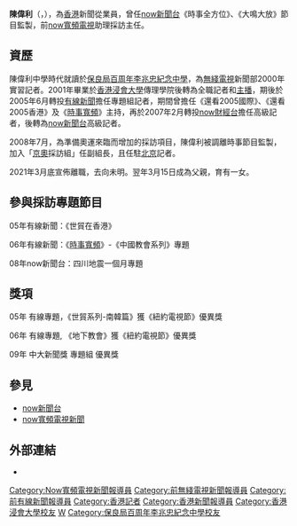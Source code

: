 {{Unreferenced|time=2018-07-11T03:06:37+00:00}}
{{主播資訊
| 主播頭銜     = now寬頻電視前助理採訪主任
| 主播姓名     = 陳偉利
| 主播英文名字 = Gary Chan
| 暱稱         = 偉利
| 主播照片檔案 = 
| 主播照片尺寸 = 
| 主播照片圖說 = 
| 主播出生年分 = 
| 主播出生日期 = {{birth date and age|1978|11|16}}
| 出生地       = 
| 主播逝世年分 = 
| 主播逝世日期 = 
| 逝世地       = 
| 主播年齡     = 
| 國籍         = 
| 籍貫         = 
| 最高學歷     = [[香港浸會大學|香港浸會大學]]傳理學院學士
| 婚姻狀況     = 已婚
| 配偶         = [[程潔明|程潔明]]<br>（前now寬頻電視新聞主播）
| 信仰宗教     = 
| 官方網站     = 
| 備註         = 
|}}
'''陳偉利'''（{{lang-en|Gary Chan}}，{{bd|1978年|11月16日}}），為[[香港|香港]]新聞從業員，曾任[[now新聞台|now新聞台]]《時事全方位》、《大鳴大放》節目監製，前[[now寬頻電視|now寬頻電視]]助理採訪主任。

==資歷==
陳偉利中學時代就讀於[[保良局百周年李兆忠紀念中學|保良局百周年李兆忠紀念中學]]，為[[無綫電視|無綫電視]]新聞部2000年實習記者。2001年畢業於[[香港浸會大學|香港浸會大學]]傳理學院後轉為全職記者和[[新聞主播|主播]]，期後於2005年6月轉投[[有線新聞|有線新聞]]擔任專題組記者，期間曾擔任《還看2005國際》、《還看2005香港》及《[[時事寬頻|時事寬頻]]》主持，再於2007年2月轉投[[now財經台|now財經台]]擔任高級記者，後轉為[[now新聞台|now新聞台]]高級記者。

2008年7月，為準備奧運來臨而增加的採訪項目，陳偉利被調離時事節目監製，加入「[[京奧|京奧]]採訪組」任副組長，且任駐[[北京|北京]]記者。

2021年3月底宣佈離職，去向未明。翌年3月15日成為父親，育有一女。

==參與採訪專題節目==
05年有線新聞：《世貿在香港》

06年有線新聞：《[[時事寬頻|時事寬頻]]》-《中國教會系列》專題

08年now新聞台：四川地震一個月專題

==獎項==

05年 有線專題，《世貿系列-南韓篇》獲《紐約電視節》優異獎 

06年 有線專題, 《地下教會》獲《紐約電視節》優異獎

09年 中大新聞獎 專題組 優異獎

==參見==
*[[now新聞台|now新聞台]]
*[[now寬頻電視新聞|now寬頻電視新聞]]

==外部連結==
*{{Sinaweibo|garytrojan}}

{{DEFAULTSORT:CHAN陳偉利}}
[[Category:Now寬頻電視新聞報導員|Category:Now寬頻電視新聞報導員]]
[[Category:前無綫電視新聞報導員|Category:前無綫電視新聞報導員]]
[[Category:前有線新聞報導員|Category:前有線新聞報導員]]
[[Category:香港記者|Category:香港記者]]
[[Category:香港新聞報導員|Category:香港新聞報導員]]
[[Category:香港浸會大學校友|Category:香港浸會大學校友]]
[[Category:陳姓|W]]
[[Category:保良局百周年李兆忠紀念中學校友|Category:保良局百周年李兆忠紀念中學校友]]